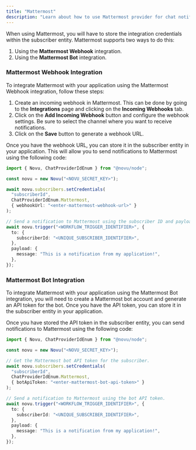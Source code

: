 ```yaml
---
title: "Mattermost"
description: "Learn about how to use Mattermost provider for chat notifications"
---
```



When using Mattermost, you will have to store the integration credentials within the subscriber entity. Mattermost supports two ways to do this:

1. Using the **Mattermost Webhook** integration.
2. Using the **Mattermost Bot** integration.

### Mattermost Webhook Integration

To integrate Mattermost with your application using the Mattermost Webhook integration, follow these steps:

1. Create an incoming webhook in Mattermost. This can be done by going to the **Integrations** page and clicking on the **Incoming Webhooks** tab.
2. Click on the **Add Incoming Webhook** button and configure the webhook settings. Be sure to select the channel where you want to receive notifications.
3. Click on the **Save** button to generate a webhook URL.

Once you have the webhook URL, you can store it in the subscriber entity in your application. This will allow you to send notifications to Mattermost using the following code:

```typescript
import { Novu, ChatProviderIdEnum } from "@novu/node";

const novu = new Novu("<NOVU_SECRET_KEY>");

await novu.subscribers.setCredentials(
  "subscriberId",
  ChatProviderIdEnum.Mattermost,
  { webhookUrl: "<enter-mattermost-webhook-url>" }
);

// Send a notification to Mattermost using the subscriber ID and payload.
await novu.trigger("<WORKFLOW_TRIGGER_IDENTIFIER>", {
  to: {
    subscriberId: "<UNIQUE_SUBSCRIBER_IDENTIFIER>",
  },
  payload: {
    message: "This is a notification from my application!",
  },
});
```

### Mattermost Bot Integration

To integrate Mattermost with your application using the Mattermost Bot integration, you will need to create a Mattermost bot account and generate an API token for the bot. Once you have the API token, you can store it in the subscriber entity in your application.

Once you have stored the API token in the subscriber entity, you can send notifications to Mattermost using the following code:

```typescript
import { Novu, ChatProviderIdEnum } from "@novu/node";

const novu = new Novu("<NOVU_SECRET_KEY>");

// Get the Mattermost bot API token for the subscriber.
await novu.subscribers.setCredentials(
  "subscriberId",
  ChatProviderIdEnum.Mattermost,
  { botApiToken: "<enter-mattermost-bot-api-token>" }
);

// Send a notification to Mattermost using the bot API token.
await novu.trigger("<WORKFLOW_TRIGGER_IDENTIFIER>", {
  to: {
    subscriberId: "<UNIQUE_SUBSCRIBER_IDENTIFIER>",
  },
  payload: {
    message: "This is a notification from my application!",
  },
});
```
